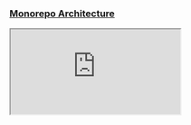 
<Meta title="🏛 Architecture" />

### [Monorepo Architecture](https://mira-graph.vercel.app/#/projects/all?groupByFolder=true)
<iframe
title="Mira Monorepo Graph"
className="mt-4 w-full h-full rounded-md border border-gray-700"
src="https://mira-graph.vercel.app/#/projects/all?groupByFolder=true"
allowFullScreen>
</iframe>
